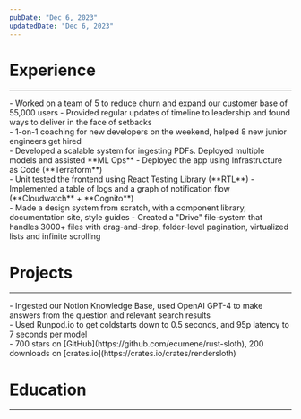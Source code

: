 ```yaml
---
pubDate: "Dec 6, 2023"
updatedDate: "Dec 6, 2023"
---
```



# Experience

---

<Section
  title="Full-Stack Engineer"
  tagline="Jungle Scout - React, Ruby, Postgres, AWS CDK"
  location="Austin, TX (Remote)"
  period="Mar 2023 - Dec 6 2023"
>
    - Worked on a team of 5 to reduce churn and expand our customer base of 55,000 users
    - Provided regular updates of timeline to leadership and found ways to deliver in the face of setbacks
</Section>

<Section
  title="Coach (Part-Time)"
  tagline="GetCoding - Coaching React, Node.js, Git, PostgreSQL, SQLite"
  location="St. John's, NL"
  period="May 2021 - Present"
>
    - 1-on-1 coaching for new developers on the weekend, helped 8 new junior engineers get hired
</Section>

<Section
  title="Software Developer"
  tagline="SiftMed - React, Python, MySQL, Serverless, AWS"
  location="St. John's, NL"
  period="Aug 2021 - Mar 2023"
>
    - Developed a scalable system for ingesting PDFs. Deployed multiple models and assisted **ML Ops**
    - Deployed the app using Infrastructure as Code (**Terraform**)
</Section>

<Section
  title="Software Developer (Part-Time Contract)"
  tagline="NotificationAPI - React, Node.js, PostgreSQL, AWS"
  location="St. John's, NL"
  period="Sep 2021 - Feb 2022"
>
    - Unit tested the frontend using React Testing Library (**RTL**)
    - Implemented a table of logs and a graph of notification flow (**Cloudwatch** + **Cognito**)
</Section>

<Section
  title="Full Stack Developer"
  tagline="CoLab Software - Python, Postgres, React, GraphQL, AWS"
  location="St. John's, NL"
  period="Jun 2019 - Aug 2021"
>
    - Made a design system from scratch, with a component library, documentation site, style guides
    - Created a "Drive" file-system that handles 3000+ files with drag-and-drop, folder-level pagination, virtualized lists and infinite scrolling
</Section>

# Projects

---

<Section
  title={`"Ask Jungle Scout" - Internal Q&A for Jungle Scout`}
  tagline="Built for a all 200 employees of Jungle Scout to ask and answer questions"
  location="Python, Jupyter"
  period="June 2023"
>
    - Ingested our Notion Knowledge Base, used OpenAI GPT-4 to make answers from the question and relevant search results
</Section>

<Section
  title={`"Faber.gg" - Create 3D models NERFs`}
  tagline="Deployed to Vercel using Next.js, TailwindCSS, and React-Three-Fiber"
  location="Javascript, Web"
  period="June 2023"
>
    - Used Runpod.io to get coldstarts down to 0.5 seconds, and 95p latency to 7 seconds per model
</Section>

<Section
  title={`"Sloth" - A CLI for rendering 3D models in ASCII`}
  tagline="Written in Rust using minimal dependencies and published on crates.io"
  location="Rust, CLI"
  period="January 2018"
>
    - 700 stars on [GitHub](https://github.com/ecumene/rust-sloth), 200 downloads on [crates.io](https://crates.io/crates/rendersloth)
</Section>

# Education

---

<Section
  title="Memorial University"
  tagline="Completed 2 years of an Undergraduate Degree in Computer Science"
  location="St. John's, NL"
  period="2018 - 2020"
/>

<Section
  title="Holy Heart of Mary Highschool"
  tagline="Won National Science Fair, participated in Robotics and Social Justice"
  location="St. John's, NL"
  period="2015 - 2017"
/>

